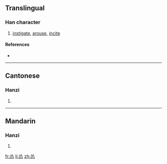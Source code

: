 {{also|慫}}
==Translingual==

===Han character===
{{Han char|rn=61|rad=心|as=04|sn=8|four=|canj=人人心 (OOP), X人人心 (XOOP)}}

# [[instigate]], [[arouse]], [[incite]]

====References====
* {{Han ref|kx=0379.071|hdz=42274.030|uh=6002|ud=24578}}

----

==Cantonese==

===Hanzi===
{{yue-hanzi|jyut=|y=sung2|tra=慫}}

# {{defn|Cantonese|sort=心04}}

----

==Mandarin==

===Hanzi===
{{cmn-hanzi|tra=慫|pin=[[sǒng]] ([[song3]])|wg=sung<sup>3</sup>}}

# {{defn|Mandarin|sort=心04}}

[[fr:怂]]
[[li:怂]]
[[zh:怂]]